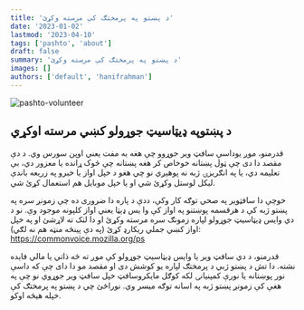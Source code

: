```yaml
---
title: 'د پښتو په پرمختګ کې مرسته وکړئ'
date: '2023-01-02'
lastmod: '2023-04-10'
tags: ['pashto', 'about']
draft: false
summary: 'د پښتو په پرمختګ کې مرسته وکړئ'
images: []
authors: ['default', 'hanifrahman']
---
```


![pashto-volunteer](/static/images/volunteer.jpeg)

## د پښتوپه ډيټاسيټ جوړولو کښي مرسته اوکړي

قدرمنو، موږ یوداسې سافټ وير جوړوو چې هغه به مفت یعني اوپن سورس وي. د دې مقصد دا دی چې ټول پښتانه خوخاص کر هغه پښتانه چې څوک ړانده یا معزور دي، بې تعلیمه دي، یا په انګريزۍ ژبه نه پوهېږي نو چي هغو د خپل اواز یا خبرو په زريعه باندې لیکل لوستل وکړئ شي او یا خپل موبایل هم استعمال کړئ شي.

خوچې دا سافټویر په صحي توګه کار وکې، ددې د پاره دا ضروری ده چې زمونږ سره په پښتو ژبه کې د هرقسمه پوښتنو په اواز کې وا يس ډېټا يعني اواز کلپونه موجود وې. نو د دي وايس ډيټاسیټ جوړولو لپاره زمونګ سره مرسته وکړئ او دا لنک ته لاړشئ او په خپل اواز کښي جملي ريکارډ کړئ (په دې پينځه منټه هم نه لګي): https://commonvoice.mozilla.org/ps

قدرمنو، د دي سافټ وير يا وايس ډيټاسیټ جوړولو کې موږ ته څه ذاتي یا مالي فايده نشته. دا تش د پښتو ژبي د پرمختګ لپاره یو کوشش دی او مقصد مو دا دای چې که داسې نور پوښتانه یا نورې کمپنیانۍ لکه کوګل مايکروسافټ خپل سافټ وير جوړوي نو چې په هغې کې زمونږ پښتو ژبه په اسانه توګه ميسر وي. نوراځئ چي د پښتو په پرمختګ کې خپله هیڅه اوکو.
